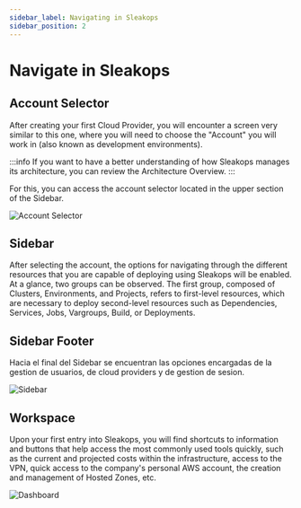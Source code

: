 ```yaml
---
sidebar_label: Navigating in Sleakops
sidebar_position: 2
---
```



# Navigate in Sleakops

## Account Selector

After creating your first Cloud Provider, you will encounter a screen very similar to this one, where you will need to choose the "Account" you will work in (also known as development environments).

:::info
If you want to have a better understanding of how Sleakops manages its architecture, you can review the Architecture Overview.
:::

For this, you can access the account selector located in the upper section of the Sidebar.

<Zoom>
  <img
    src="/img/account-selector.png"
    alt="Account Selector"
    style={{ height: '250px', width: 'auto' }}
  />
</Zoom>

## Sidebar

After selecting the account, the options for navigating through the different resources that you are capable of deploying using Sleakops will be enabled. At a glance, two groups can be observed. The first group, composed of Clusters, Environments, and Projects, refers to first-level resources, which are necessary to deploy second-level resources such as Dependencies, Services, Jobs, Vargroups, Build, or Deployments.

## Sidebar Footer

Hacia el final del Sidebar se encuentran las opciones encargadas de la gestion de usuarios, de cloud providers y de gestion de sesion.

<Zoom>
  <img
    src="/img/sidebar.png"
    alt="Sidebar"
    style={{ height: '250px', width: 'auto' }}
  />
</Zoom>

## Workspace

Upon your first entry into Sleakops, you will find shortcuts to information and buttons that help access the most commonly used tools quickly, such as the current and projected costs within the infrastructure, access to the VPN, quick access to the company's personal AWS account, the creation and management of Hosted Zones, etc.

<Zoom>
  <img
    src="/img/dashboard.png"
    alt="Dashboard"
    style={{ height: '250px', width: 'auto' }}
  />
</Zoom>